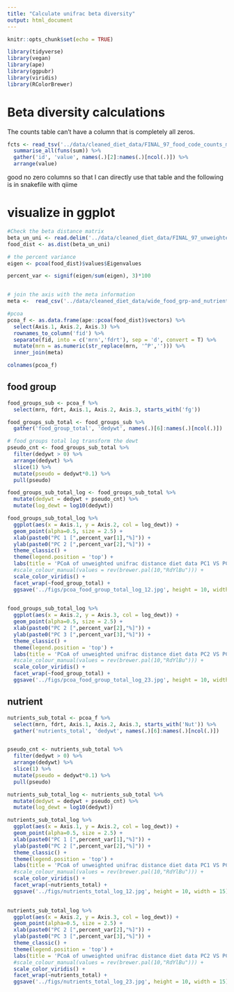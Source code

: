 ```yaml
---
title: "Calculate unifrac beta diversity"
output: html_document
---
```


```r
knitr::opts_chunk$set(echo = TRUE)
```


```r
library(tidyverse)
library(vegan)
library(ape) 
library(ggpubr)
library(viridis)
library(RColorBrewer)
```

# Beta diversity calculations

The counts table can't have a column that is completely all zeros. 

```r
fcts <- read_tsv('../data/cleaned_diet_data/FINAL_97_food_code_counts_matrix.tsv') %>% 
  summarise_all(funs(sum)) %>% 
  gather('id', 'value', names(.)[2]:names(.)[ncol(.)]) %>% 
  arrange(value) 
```

good no zero columns so that I can directly use that table and the following is in snakefile with qiime


# visualize in ggplot 

```r
#Check the beta distance matrix
beta_un_uni <- read.delim('../data/cleaned_diet_data/FINAL_97_unweighted_unifrac_distance_matrix/distance-matrix.tsv', sep = '\t', row.names = 1)  
food_dist <- as.dist(beta_un_uni)

# the percent variance
eigen <- pcoa(food_dist)$values$Eigenvalues

percent_var <- signif(eigen/sum(eigen), 3)*100


# join the axis with the meta information
meta <-  read_csv('../data/cleaned_diet_data/wide_food_grp-and_nutrients_total.csv')

#pcoa
pcoa_f <- as.data.frame(ape::pcoa(food_dist)$vectors) %>% 
  select(Axis.1, Axis.2, Axis.3) %>% 
  rownames_to_column('fid') %>% 
  separate(fid, into = c('mrn','fdrt'), sep = 'd', convert = T) %>% 
  mutate(mrn = as.numeric(str_replace(mrn, '^P',''))) %>% 
  inner_join(meta)

colnames(pcoa_f)
```

## food group

```r
food_groups_sub <- pcoa_f %>% 
  select(mrn, fdrt, Axis.1, Axis.2, Axis.3, starts_with('fg'))

food_groups_sub_total <- food_groups_sub %>% 
  gather('food_group_total', 'dedywt', names(.)[6]:names(.)[ncol(.)]) 

# food groups total log transform the dewt
pseudo_cnt <- food_groups_sub_total %>% 
  filter(dedywt > 0) %>% 
  arrange(dedywt) %>% 
  slice(1) %>% 
  mutate(pseudo = dedywt*0.1) %>% 
  pull(pseudo)

food_groups_sub_total_log <- food_groups_sub_total %>% 
  mutate(dedywt = dedywt + pseudo_cnt) %>% 
  mutate(log_dewt = log10(dedywt))

```


```r
food_groups_sub_total_log %>% 
  ggplot(aes(x = Axis.1, y = Axis.2, col = log_dewt)) +
  geom_point(alpha=0.5, size = 2.5) +
  xlab(paste0("PC 1 [",percent_var[1],"%]")) +
  ylab(paste0("PC 2 [",percent_var[2],"%]")) +
  theme_classic() +
  theme(legend.position = 'top') +
  labs(title = 'PCoA of unweighted unifrac distance diet data PC1 VS PC2') + 
  #scale_colour_manual(values = rev(brewer.pal(10,"RdYlBu"))) +
  scale_color_viridis() +
  facet_wrap(~food_group_total) +
  ggsave('../figs/pcoa_food_group_total_log_12.jpg', height = 10, width = 15)

 
food_groups_sub_total_log %>% 
  ggplot(aes(x = Axis.2, y = Axis.3, col = log_dewt)) +
  geom_point(alpha=0.5, size = 2.5) +
  xlab(paste0("PC 2 [",percent_var[2],"%]")) +
  ylab(paste0("PC 3 [",percent_var[3],"%]")) +
  theme_classic() +
  theme(legend.position = 'top') +
  labs(title = 'PCoA of unweighted unifrac distance diet data PC2 VS PC3') + 
  #scale_colour_manual(values = rev(brewer.pal(10,"RdYlBu"))) +
  scale_color_viridis() +
  facet_wrap(~food_group_total) +
  ggsave('../figs/pcoa_food_group_total_log_23.jpg', height = 10, width = 15)
```

## nutrient

```r
nutrients_sub_total <- pcoa_f %>% 
  select(mrn, fdrt, Axis.1, Axis.2, Axis.3, starts_with('Nut')) %>%   
  gather('nutrients_total', 'dedywt', names(.)[6]:names(.)[ncol(.)]) 


pseudo_cnt <- nutrients_sub_total %>% 
  filter(dedywt > 0) %>% 
  arrange(dedywt) %>% 
  slice(1) %>% 
  mutate(pseudo = dedywt*0.1) %>% 
  pull(pseudo)

nutrients_sub_total_log <- nutrients_sub_total %>% 
  mutate(dedywt = dedywt + pseudo_cnt) %>% 
  mutate(log_dewt = log10(dedywt))
```

```r
nutrients_sub_total_log %>% 
  ggplot(aes(x = Axis.1, y = Axis.2, col = log_dewt)) +
  geom_point(alpha=0.5, size = 2.5) +
  xlab(paste0("PC 1 [",percent_var[1],"%]")) +
  ylab(paste0("PC 2 [",percent_var[2],"%]")) +
  theme_classic() +
  theme(legend.position = 'top') +
  labs(title = 'PCoA of unweighted unifrac distance diet data PC1 VS PC2') + 
  #scale_colour_manual(values = rev(brewer.pal(10,"RdYlBu"))) +
  scale_color_viridis() +
  facet_wrap(~nutrients_total) +
  ggsave('../figs/nutrients_total_log_12.jpg', height = 10, width = 15)

 
nutrients_sub_total_log %>% 
  ggplot(aes(x = Axis.2, y = Axis.3, col = log_dewt)) +
  geom_point(alpha=0.5, size = 2.5) +
  xlab(paste0("PC 2 [",percent_var[2],"%]")) +
  ylab(paste0("PC 3 [",percent_var[3],"%]")) +
  theme_classic() +
  theme(legend.position = 'top') +
  labs(title = 'PCoA of unweighted unifrac distance diet data PC2 VS PC3') + 
  #scale_colour_manual(values = rev(brewer.pal(10,"RdYlBu"))) +
  scale_color_viridis() +
  facet_wrap(~nutrients_total) +
  ggsave('../figs/nutrients_total_log_23.jpg', height = 10, width = 15)
```


